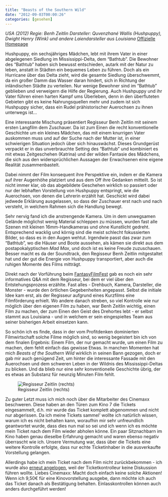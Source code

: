 ```yaml
---
title: "Beasts of the Southern Wild"
date: "2012-09-03T00:00:26"
categories: [gesehen]
---
```


*USA (2012)
Regie: Benh Zeitlin
Darsteller: Quvenzhané Wallis (Hushpuppy), Dwight Henry (Wink) und andere Laiendarsteller aus Louisiana*
[Offizielle Homepage](http://www.beastsofthesouthernwild.com/)

Hushpuppy, ein sechsjähriges Mädchen, lebt mit ihrem Vater in einer abgelegenen Siedlung im Mississippi-Delta, dem "Bathtub". Die Bewohner des "Bathtub" haben sich bewusst entschieden, autark mit der Natur zu leben, anstatt in Städten ein bequemes Leben zu führen. Doch als ein Hurricane über das Delta zieht, wird die gesamte Siedlung überschwemmt, da ein großer Damm das Wasser daran hindert, sich in Richtung der inländischen Städte zu verteilen. Nur wenige Bewohner sind im "Bathtub" geblieben und verweigern die Hilfe der Regierung. Auch Hushpuppy und ihr Vater führen einen harten Kampf ums Überleben, denn in den überfluteten Gebieten gibt es keine Nahrungsquellen mehr und zudem ist sich Hushpuppy sicher, dass ein Rudel prähistorischer Auerochsen zu ihnen unterwegs ist...

Eine interessante Mischung präsentiert Regisseur Benh Zeitlin mit seinem ersten Langfilm dem Zuschauer. Da ist zum Einen die recht konventionelle Geschichte um ein kleines Mädchen, das mit einem knurrigen Vater auskommen muss und auf der Suche nach der Mutter ist, in einer schwierigen Situation jedoch über sich hinauswächst. Dieses Grundgerüst verpackt er in das unverbrauchte Setting des "Bathtub" und kombiniert es mit etwas Zeitgeschehen (Katrina) und der wilden Fantasie des Mädchens, die sich aus den widersprüchlichen Aussagen der Erwachsenen eine eigene Realität zusammenbastelt.

Dabei nimmt der Film konsequent ihre Perspektive ein, indem er die Kamera auf ihrer Augenhöhe platziert und aus dem Off ihre Gedanken mitteilt. So ist nicht immer klar, ob das abgebildete Geschehen wirklich so passiert oder nur der lebhaften Vorstellung von Hushpuppy entspringt, wie die Auerochsen, von denen die Lehrerin erzählt hat. Geschickt wird dabei jedwede Erklärung ausgelassen, so dass der Zuschauer erst nach und nach versteht, in welchem Rahmen sich die Handlung bewegt.

Sehr nervig fand ich die anstrengende Kamera. Um in dem unwegsamen Gelände möglichst wenig Material schleppen zu müssen, wurden fast alle Szenen mit kleinen 16mm-Handkameras und ohne Kunstlicht gedreht. Entsprechend wacklig und körnig sind die meist schlecht fokussierten Bilder, so dass es in den Augen wehtut. Irgendwie passt das zwar zum "Bathtub", wo die Häuser und Boote aussehen, als kämen sie direkt aus dem postapokalyptischen *Mad Max*, und doch ist es keine Freude zuzuschauen. Besser macht es da der Soundtrack, den Regisseur Benh Zeitlin mitgestaltet hat und der gut die Energie von Hushpuppy transportiert, aber auch die ruhigen Momente des Films mitträgt.

Direkt nach der Vorführung beim [FantasyFilmFest](http://www.fantasyfilmfest.com/filme/Beasts.html) gab es noch ein sehr informatives Q&A mit dem Regisseur, bei dem er viel über den Entstehungsprozess erzählte. Fast alles - Drehbuch, Kamera, Darsteller, die Monster - wurde den örtlichen Gegebenheiten angepasst. Selbst die initiale Idee kam erst, als der Regisseur aufgrund eines Kurzfilms eine Filmförderung erhielt. Wo andere danach streben, so viel Kontrolle wie nur möglich über den eigenen Film zu haben, war Benh Zeitlin wichtig, einen Film zu machen, der zum Einen den Geist des Drehortes lebt - er selbst stammt aus Louisiana - und in welchem er sein eingespieltes Team aus seiner bisherigen Arbeit einsetzen kann.

So schön ich es finde, dass in der vom Profitdenken dominierten Filmwirtschaft solche Filme möglich sind, so wenig begeistert bin ich von dem finalen Ergebnis: Einem Film, der nur gemacht wurde, um einen Film zu machen, dem fehlt einfach das gewisse Etwas. In manchen Momenten hat mich *Beasts of the Southern Wild* wirklich in seinen Bann gezogen, doch er gab mir auch genügend Zeit, um hinter die interessante Fassade mit den Auerochsen und dem schweren Leben in der Wildnis des Mississippi-Deltas zu blicken. Und da blieb nur eine sehr konventionelle Geschichte übrig, der es etwas an Substanz für neunzig Minuten Film fehlt.

![Regisseur Zeitlin (rechts)](/blog/wp-content/uploads/2012/09/zeitlin.jpg)

Zu guter Letzt muss ich mich noch über die Mitarbeiter des Cinemaxx beschweren. Diese haben an den Türen zum Kino 7 die Tickets eingesammelt, d.h. mir wurde das Ticket komplett abgenommen und nicht nur abgerissen. Da ich meine Tickets sammel' wollte ich natürlich wissen, warum ich es nicht behalten kann, woraufhin mir sehr unfreundlich geantwortet wurde, dass dies nun mal so sei und ich wenn ich es möchte mein Ticket nach dem Film wieder abholen könne. Ein paar Sitznachbarn im Kino haben genau dieselbe Erfahrung gemacht und waren ebenso negativ überrascht wie ich. Unsere Vermutung war, dass über die Tickets eine weitere Kontrolle erfolgte, dass nur echte Ticketinhaber in die ausverkaufte Vorstellung gelangen.

Allerdings habe ich mein Ticket nach dem Film nicht zurückbekommen - ich wurde also [erneut angelogen](/blog/2012/06/10/berlin-frankfurt-singapur-australien-und-zuruck/), weil der Ticketkontrolleur keine Diskussion führen wollte. Liebes Cinemaxx: Macht doch einfach keine solche Aktionen! Wenn ich 9,50€ für eine Kinovorstellung ausgebe, dann möchte ich auch das Ticket danach als Bestätigung behalten. Einlasskontrollen können auch anders durchgeführt werden!
